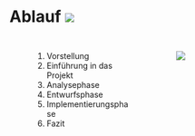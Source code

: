 # Ablauf ![]($toc-img$) {auto-animate=true}

## {.orange auto-animate=true}

:::: {.columns}

::: {.column width="5%"}
:::

::: {.column width="40%" .incremental}

1. Vorstellung
1. Einführung in das Projekt
1. Analysephase
1. Entwurfsphase
1. Implementierungsphase
1. Fazit

:::

:::{.column width="10%"}
:::

::: {.column width="40%"}

![]($toc-img$)

:::

::: {.column width="5%"}
:::

::::
